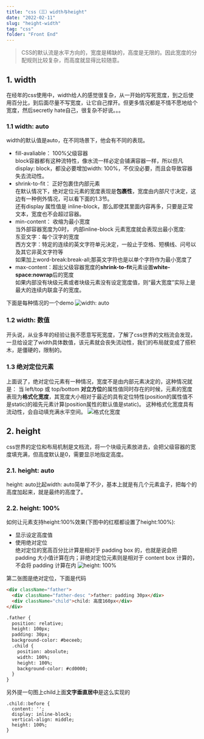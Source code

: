 ```yaml
---
title: "css（三）width与height"
date: "2022-02-11"
slug: "height-width"
tag: "css"
folder: "Front End"
---
```


>CSS的默认流是水平方向的，宽度是稀缺的，高度是无限的。因此宽度的分配规则比较复杂，而高度就显得比较随意。
## 1. width
在经年的css使用中，width给人的感觉很复杂，从一开始的写死宽度，到之后使用百分比，到后面尽量不写宽度，让它自己撑开。但更多情况都是不情不愿地给个宽度，然后secretly hate自己，很复杂不好说。。。

### 1.1 width: auto
width的默认值是auto，在不同场景下，他会有不同的表现。
- fill-avaliable：
  100%父级容器  
  block容器都有这种流特性，像水流一样必定会铺满容器一样，所以但凡display: block，都没必要增加width: 100%，不仅没必要，而且会导致容器失去流动性。
- shrink-to-fit：
  正好包裹住内部元素  
  在默认情况下，绝对定位元素的宽度表现是**包裹性**，宽度由内部尺寸决定，这边有一种例外情况，可以看下面的1.3节。  
  还有display 属性值是 inline-block，那么即使其里面内容再多，只要是正常文本，宽度也不会超过容器。
- min-content：
  收缩为最小宽度  
  当外部容器宽度为0时， 内部inline-block 元素宽度就会表现出最小宽度:  
  东亚文字：每个汉字的宽度  
  西方文字：特定的连续的英文字符单元决定，一般止于空格、短横线、问号以及其它非英文字符等  
  如果加上word-break:break-all;那英文字符也是以单个字符作为最小宽度了
- max-content：超出父级容器宽度的**shrink-to-fit**元素设置**white-space:nowrap**后的宽度  
  如果内部没有块级元素或者块级元素没有设定宽度值，则“最大宽度”实际上是最大的连续内联盒子的宽度。

下面是每种情况的一个demo
![width: auto](./css-height-width/width-auto.png)

### 1.2 width: 数值
开头说，从业多年的经验让我不愿意写死宽度，了解了css世界的文档流会发现，一旦给设定了width具体数值，该元素就会丧失流动性，我们的布局就变成了搭积木，是僵硬的，限制的。

### 1.3 绝对定位元素
上面说了，绝对定位元素有一种情况，宽度不是由内部元素决定的，这种情况就是：
当 left/top 或 top/bottom **对立方位**的属性值同时存在的时候，元素的宽度表现为**格式化宽度**，其宽度大小相对于最近的具有定位特性(position的属性值不是static)的祖先元素计算(position属性的默认值是static)。
这种格式化宽度具有流动性，会自动填充满水平空间。
![格式化宽度](./css-height-width/format-height.png)

## 2. height
css世界的定位和布局机制是文档流，将一个块级元素放进去，会把父级容器的宽度填充满，但高度默认是0，需要显示地指定高度。

### 2.1. height: auto
height: auto比起width: auto简单了不少，基本上就是有几个元素盒子，把每个的高度加起来，就是最终的高度了。

### 2.2. height: 100%
如何让元素支持height:100%效果(下图中的红框都设置了height:100%):
- 显示设定高度值
- 使用绝对定位  
  绝对定位的宽高百分比计算是相对于 padding box 的，也就是说会把 padding 大小值计算在内；非绝对定位元素则是相对于 content box 计算的，不会将 padding 计算在内
  ![height: 100%](./css-height-width/height.png)

第二张图是绝对定位，下面是代码
``` html
<div className="father">
  <div className="father-desc ">father: padding 30px</div>
  <div className="child">child: 高度160px</div>
</div>

.father {
  position: relative;
  height: 100px;
  padding: 30px;
  background-color: #beceeb;
  .child {
    position: absolute;
    width: 100%;
    height: 100%;
    background-color: #cd0000;
  }
}
```
另外提一句图上child上面**文字垂直居中**是这么实现的
```
.child::before {
  content: '';
  display: inline-block;
  vertical-align: middle;
  height: 100%;
}
```